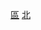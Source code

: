 {{catmore|新北市區道}}
{{Catnav|頁面分類|地理|国家|亚洲国家|中華民國|台灣|台灣交通|台灣區道}}

{{新北市區道}}

[[分類:新北市道路|區]]
[[分類:台灣區道|北]]